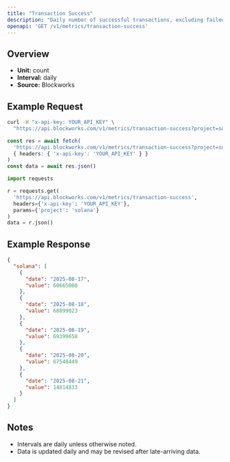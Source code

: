 ```yaml
---
title: "Transaction Success"
description: "Daily number of successful transactions, excluding failed transactions."
openapi: 'GET /v1/metrics/transaction-success'
---
```


## Overview

- **Unit:** count
- **Interval:** daily
- **Source:** Blockworks

## Example Request

<CodeGroup>

```bash cURL
curl -H "x-api-key: YOUR_API_KEY" \
  "https://api.blockworks.com/v1/metrics/transaction-success?project=solana"
```

```typescript TypeScript
const res = await fetch(
  'https://api.blockworks.com/v1/metrics/transaction-success?project=solana',
  { headers: { 'x-api-key': 'YOUR_API_KEY' } }
)
const data = await res.json()
```

```python Python
import requests

r = requests.get(
  'https://api.blockworks.com/v1/metrics/transaction-success',
  headers={'x-api-key': 'YOUR_API_KEY'},
  params={'project': 'solana'}
)
data = r.json()
```

</CodeGroup>

## Example Response

```json
{
  "solana": [
    {
      "date": "2025-08-17",
      "value": 60665008
    },
    {
      "date": "2025-08-18",
      "value": 68899023
    },
    {
      "date": "2025-08-19",
      "value": 69399658
    },
    {
      "date": "2025-08-20",
      "value": 67548449
    },
    {
      "date": "2025-08-21",
      "value": 14814833
    }
  ]
}
```

## Notes
- Intervals are daily unless otherwise noted.
- Data is updated daily and may be revised after late-arriving data.

